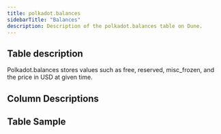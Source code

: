 ```yaml
---
title: polkadot.balances
sidebarTitle: "Balances"
description: Description of the polkadot.balances table on Dune.
---
```


## Table description

Polkadot.balances stores values such as free, reserved, misc_frozen, and the price in USD at given time.

## Column Descriptions


<ColumnDescriptions tableSchema="polkadot" tableName="balances" />

## Table Sample


<TableSample tableSchema="polkadot" tableName="balances" />
